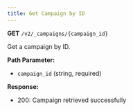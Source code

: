 ```yaml
---
title: Get Campaign by ID
---
```


**GET** `/v2/_campaigns/{campaign_id}`

Get a campaign by ID.

**Path Parameter:**
- `campaign_id` (string, required)

**Response:**
- 200: Campaign retrieved successfully 